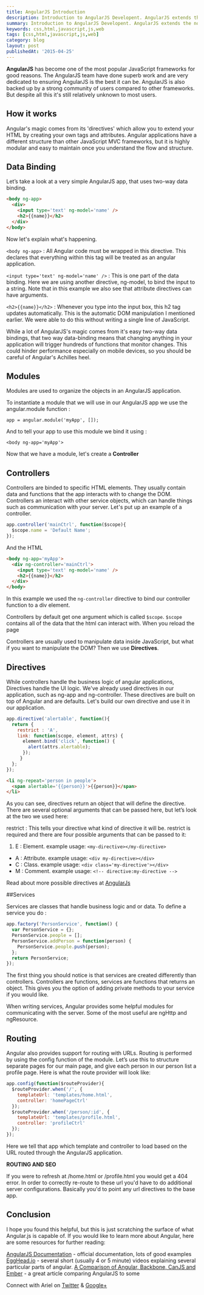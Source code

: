```yaml
---
title: AngularJS Introduction
description: Introduction to AngularJS Developent. AngularJS extends the normal HTML syntax to express the application component more clearly giving HTML functionalities.
summary: Introduction to AngularJS Developent. AngularJS extends the normal HTML syntax to express the application component more clearly giving HTML functionalities.
keywords: css,html,javascript,js,web
tags: [css,html,javascript,js,web]
category: blog
layout: post
publishedAt: '2015-04-25'
---
```


__AngularJS__ has become one of the most popular JavaScript frameworks for good reasons. The AngularJS team have done superb work and are very dedicated to ensuring AngularJS is the best it can be. AngularJS is also backed up by a strong community of users compared to other frameworks. But despite all this it's still relatively unknown to most users.


## How it works

Angular's magic comes from its 'directives' which allow you to extend your HTML by creating your own tags and attributes. Angular applications have a different structure than other JavaScript MVC frameworks, but it is highly modular and easy to maintain once you understand the flow and structure.

## Data Binding

Let’s take a look at a very simple AngularJS app, that uses two-way data binding.

```html
<body ng-app>
  <div>
    <input type='text' ng-model='name' />
    <h2>{{name}}</h2>
  </div>
</body>
```

Now let's explain what's happening.

`<body ng-app>` : All Angular code must be wrapped in this directive. This declares that everything within this tag will be treated as an angular application.

`<input type='text' ng-model='name' />` : This is one part of the data binding. Here we are using another directive, ng-model, to bind the input to a string. Note that in this example we also see that attribute directives can have arguments.

`<h2>{{name}}</h2>` : Whenever you type into the input box, this h2 tag updates automatically. This is the automatic DOM manipulation I mentioned earlier. We were able to do this without writing a single line of JavaScript.

While a lot of AngularJS's magic comes from it's easy two-way data bindings, that two way data-binding means that changing anything in your application will trigger hundreds of functions that monitor changes. This could hinder performance especially on mobile devices, so you should be careful of Angular's Achilles heel.

## Modules

Modules are used to organize the objects in an AngularJS application.

To instantiate a module that we will use in our AngularJS app we use the angular.module function :

`app = angular.module('myApp', []);`

And to tell your app to use this module we bind it using :

`<body ng-app='myApp'>`

Now that we have a module, let's create a __Controller__

## Controllers

Controllers are binded to specific HTML elements. They usually contain data and functions that the app interacts with to change the DOM. Controllers an interact with other service objects, which can handle things such as communication with your server. Let's put up an example of a controller.

```JavaScript
app.controller('mainCtrl', function($scope){
  $scope.name = 'Default Name';
});
```

And the HTML

```HTML
<body ng-app='myApp'>
  <div ng-controller='mainCtrl'>
    <input type='text' ng-model='name' />
    <h2>{{name}}</h2>
  </div>
</body>
```

In this example we used the `ng-controller` directive to bind our controller function to a div element.

Controllers by default get one argument which is called `$scope`. `$scope` contains all of the data that the html can interact with. When you reload the page

Controllers are usually used to manipulate data inside JavaScript, but what if you want to manipulate the DOM? Then we use __Directives__.

## Directives

While controllers handle the business logic of angular applications, Directives handle the UI logic. We've already used directives in our application, such as ng-app and ng-controller. These directives are built on top of Angular and are defaults. Let's build our own directive and use it in our application.


```JavaScript
app.directive('alertable', function(){
  return {
    restrict : 'A',
    link: function(scope, element, attrs) {
      element.bind('click', function() {
        alert(attrs.alertable);
      });
     }
  };
});
```

```HTML
<li ng-repeat='person in people'>
  <span alertable='{{person}}'>{{person}}</span>
</li>
```

As you can see, directives return an object that will define the directive. There are several optional arguments that can be passed here, but let’s look at the two we used here:

restrict : This tells your directive what kind of directive it will be. restrict is required and there are four possible arguments that can be passed to it:

1. E : Element. example usage: `<my-directive></my-directive>`
+ A : Attribute. example usage: `<div my-directive></div>`
+ C : Class. example usage: `<div class='my-directive'></div>`
+ M : Comment. example usage: `<!-- directive:my-directive -->`

Read about more possible directives at [AngularJs](https://docs.angularjs.org/guide/directive)

##Services

Services are classes that handle business logic and or data. To define a service you do :

```Javascript
app.factory('PersonService', function() {
  var PersonService = {};
  PersonService.people = [];
  PersonService.addPerson = function(person) {
    PersonService.people.push(person);
  };
  return PersonService;
});
```

The first thing you should notice is that services are created differently than controllers. Controllers are functions, services are functions that returns an object. This gives you the option of adding private methods to your service if you would like.

When writing services, Angular provides some helpful modules for communicating with the server. Some of the most useful are ngHttp and ngResource.

## Routing

Angular also provides support for routing with URLs. Routing is performed by using the config function of the module. Let’s use this to structure separate pages for our main page, and give each person in our person list a profile page. Here is what the route provider will look like:

```JavaScript
app.config(function($routeProvider){
  $routeProvider.when('/', {
    templateUrl: 'templates/home.html',
    controller: 'homePageCtrl'
  });
  $routeProvider.when('/person/:id', {
    templateUrl: 'templates/profile.html',
    controller: 'profileCtrl'
  });
});
```

Here we tell that app which template and controller to load based on the URL routed through the AngularJS application.

__ROUTING AND SEO__

If you were to refresh at /home.html or /profile.html you would get a 404 error. In order to correctly re-route to these url you'd have to do additional server configurations. Basically you'd to point any url directives to the base app.

## Conclusion

I hope you found this helpful, but this is just scratching the surface of what Angular.js is capable of. If you would like to learn more about Angular, here are some resources for further reading:

[AngularJS Documentation](http://angularjs.org) - official documentation, lots of good examples
[EggHead.io](http://egghead.io) - several short (usually 4 or 5 minute) videos explaining several particular parts of angular.
[A Comparison of Angular, Backbone, CanJS and Ember](http://sporto.github.io/blog/2013/04/12/comparison-angular-backbone-can-ember/) - a great article comparing AngularJS to some



Connect with Ariel on [Twitter](https://twitter.com/yerariel) & <a rel="author" href="https://plus.google.com/+ArielSal"> Google+ </a>
